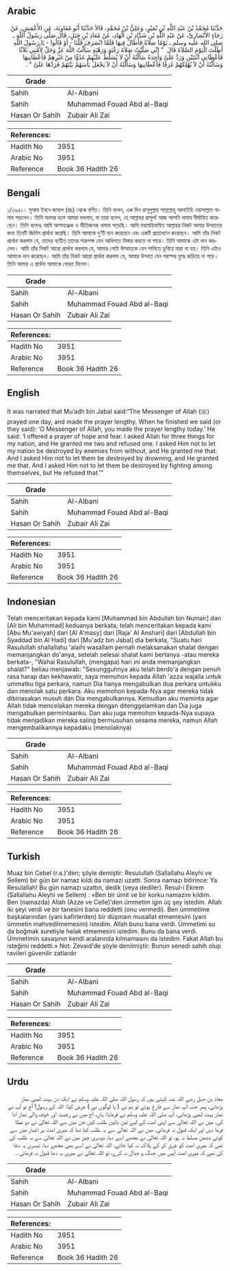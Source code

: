 ## Arabic


<div dir="rtl" lang="ar" style={{fontSize:'larger',backgroundColor:'#f8f9fa',padding:20}}>
حَدَّثَنَا مُحَمَّدُ بْنُ عَبْدِ اللَّهِ بْنِ نُمَيْرٍ، وَعَلِيُّ بْنُ مُحَمَّدٍ، قَالاَ حَدَّثَنَا أَبُو مُعَاوِيَةَ، عَنِ الأَعْمَشِ، عَنْ رَجَاءٍ الأَنْصَارِيِّ، عَنْ عَبْدِ اللَّهِ بْنِ شَدَّادِ بْنِ الْهَادِ، عَنْ مُعَاذِ بْنِ جَبَلٍ، قَالَ صَلَّى رَسُولُ اللَّهِ ـ صلى الله عليه وسلم ـ يَوْمًا صَلاَةً فَأَطَالَ فِيهَا فَلَمَّا انْصَرَفَ قُلْنَا - أَوْ قَالُوا - يَا رَسُولَ اللَّهِ أَطَلْتَ الْيَوْمَ الصَّلاَةَ قَالَ ‏ "‏ إِنِّي صَلَّيْتُ صَلاَةَ رَغْبَةٍ وَرَهْبَةٍ سَأَلْتُ اللَّهَ عَزَّ وَجَلَّ لأُمَّتِي ثَلاَثًا فَأَعْطَانِي اثْنَتَيْنِ وَرَدَّ عَلَىَّ وَاحِدَةً سَأَلْتُهُ أَنْ لاَ يُسَلِّطَ عَلَيْهِمْ عَدُوًّا مِنْ غَيْرِهِمْ فَأَعْطَانِيهَا وَسَأَلْتُهُ أَنْ لاَ يُهْلِكَهُمْ غَرَقًا فَأَعْطَانِيهَا وَسَأَلْتُهُ أَنْ لاَ يَجْعَلَ بَأْسَهُمْ بَيْنَهُمْ فَرَدَّهَا عَلَىَّ ‏"‏ ‏.‏
</div>
<div style={{backgroundColor:'#f8f9fa',padding:20, marginBottom: 10}}><table> <thead> <tr> <th>Grade</th> <th></th> </tr> </thead> <tbody> <tr><td>Sahih</td><td>Al-Albani</td></tr><tr><td>Sahih</td><td>Muhammad Fouad Abd al-Baqi</td></tr><tr><td>Hasan Or Sahih</td><td>Zubair Ali Zai</td></tr></tbody></table><table> <thead> <tr> <th>References:</th> <th></th> </tr> </thead> <tbody><tr><td>Hadith No</td><td>3951</td></tr><tr><td>Arabic No</td><td>3951</td></tr><tr><td>Reference</td><td>Book 36 Hadith 26</td></tr></tbody></table></div>

## Bengali


<div dir="ltr" lang="bn" style={{fontSize:'larger',backgroundColor:'#f8f9fa',padding:20}}>
১/৩৯৫১। মুআয ইবনে জাবাল (রাঃ) থেকে বর্ণিত। তিনি বলেন, এক দিন রাসূলুল্লাহ সাল্লাল্লাহু আলাইহি ওয়াসাল্লাম নামায পড়লেন। তিনি অবসর হলে আমরা বললাম, বা তারা বলেন, হে আল্লাহর রাসূল! আজ আপনি নামায দীর্ঘায়িত করেছেন। তিনি বলেনঃ আমি আশাব্যঞ্জক ও ভীতিজনক নামায পড়েছি। আমি মহামহিমান্বিত আল্লাহর নিকট আমার উম্মাতের জন্য তিনটি জিনিস প্রার্থনা করেছি। তিনি আমাকে দু’টি দান করেছেন এবং একটি প্রত্যাখ্যান করেছেন। আমি তাঁর নিকট প্রার্থনা করলাম যে, তাদের ব্যতীত তাদের শত্রুপক্ষ যেন আধিপত্য বিস্তার করতে না পারে। তিনি আমাকে এটা দান করলেন। আমি তাঁর নিকট আরো প্রার্থনা করলাম যে, আমার গোটা উম্মাতকে যেন পানিতে ডুবিয়ে মারা না হয়। তিনি এটাও আমাকে দান করেছেন। আমি তাঁর নিকট আরো প্রার্থনা করলাম যে, আমার উম্মাত যেন পরস্পর যুদ্ধে জড়িয়ে না পড়ে। তিনি আমার এ প্রার্থনা আমাকে ফেরত দিলেন।
</div>
<div style={{backgroundColor:'#f8f9fa',padding:20, marginBottom: 10}}><table> <thead> <tr> <th>Grade</th> <th></th> </tr> </thead> <tbody> <tr><td>Sahih</td><td>Al-Albani</td></tr><tr><td>Sahih</td><td>Muhammad Fouad Abd al-Baqi</td></tr><tr><td>Hasan Or Sahih</td><td>Zubair Ali Zai</td></tr></tbody></table><table> <thead> <tr> <th>References:</th> <th></th> </tr> </thead> <tbody><tr><td>Hadith No</td><td>3951</td></tr><tr><td>Arabic No</td><td>3951</td></tr><tr><td>Reference</td><td>Book 36 Hadith 26</td></tr></tbody></table></div>

## English


<div dir="ltr" lang="en" style={{fontSize:'larger',backgroundColor:'#f8f9fa',padding:20}}>
It was narrated that Mu’adh bin Jabal said:“The Messenger of Allah (ﷺ) prayed one day, and made the prayer lengthy. When he finished we said (or they said): ‘O Messenger of Allah, you made the prayer lengthy today.’ He said: ‘I offered a prayer of hope and fear. I asked Allah for three things for my nation, and He granted me two and refused one. I asked Him not to let my nation be destroyed by enemies from without, and He granted me that. And I asked Him not to let them be destroyed by drowning, and He granted me that. And I asked Him not to let them be destroyed by fighting among themselves, but He refused that.’”
</div>
<div style={{backgroundColor:'#f8f9fa',padding:20, marginBottom: 10}}><table> <thead> <tr> <th>Grade</th> <th></th> </tr> </thead> <tbody> <tr><td>Sahih</td><td>Al-Albani</td></tr><tr><td>Sahih</td><td>Muhammad Fouad Abd al-Baqi</td></tr><tr><td>Hasan Or Sahih</td><td>Zubair Ali Zai</td></tr></tbody></table><table> <thead> <tr> <th>References:</th> <th></th> </tr> </thead> <tbody><tr><td>Hadith No</td><td>3951</td></tr><tr><td>Arabic No</td><td>3951</td></tr><tr><td>Reference</td><td>Book 36 Hadith 26</td></tr></tbody></table></div>

## Indonesian


<div dir="ltr" lang="id" style={{fontSize:'larger',backgroundColor:'#f8f9fa',padding:20}}>
Telah menceritakan kepada kami [Muhammad bin Abdullah bin Numair] dan [Ali bin Muhammad] keduanya berkata; telah menceritakan kepada kami [Abu Mu'awiyah] dari [Al A'masy] dari [Raja' Al Anshari] dari [Abdullah bin Syaddad bin Al Hadi] dari [Mu'adz bin Jabal] dia berkata, "Suatu hari Rasulullah shallallahu 'alaihi wasallam pernah melaksanakan shalat dengan memanjangkan do'anya, setelah selesai shalat kami bertanya -atau mereka berkata-, "Wahai Rasulullah, (mengapa) hari ini anda memanjangkan shalat?" beliau menjawab: "Sesungguhnya aku telah berdo'a dengan penuh rasa harap dan kekhawatir, saya memohon kepada Allah 'azza wajalla untuk ummatku tiga perkara, namun Dia hanya mengabulkan dua perkara untukku dan menolak satu perkara. Aku memohon kepada-Nya agar mereka tidak dibinasakan musuh dan Dia mengabulkannya. Kemudian aku meminta agar Allah tidak mencelakan mereka dengan ditenggelamkan dan Dia juga mengabulkan permintaanku. Dan aku juga memohon kepada-Nya supaya tidak menjadikan mereka saling bermusuhan sesama mereka, namun Allah mengembalikannya kepadaku (menolaknya)
</div>
<div style={{backgroundColor:'#f8f9fa',padding:20, marginBottom: 10}}><table> <thead> <tr> <th>Grade</th> <th></th> </tr> </thead> <tbody> <tr><td>Sahih</td><td>Al-Albani</td></tr><tr><td>Sahih</td><td>Muhammad Fouad Abd al-Baqi</td></tr><tr><td>Hasan Or Sahih</td><td>Zubair Ali Zai</td></tr></tbody></table><table> <thead> <tr> <th>References:</th> <th></th> </tr> </thead> <tbody><tr><td>Hadith No</td><td>3951</td></tr><tr><td>Arabic No</td><td>3951</td></tr><tr><td>Reference</td><td>Book 36 Hadith 26</td></tr></tbody></table></div>

## Turkish


<div dir="ltr" lang="tr" style={{fontSize:'larger',backgroundColor:'#f8f9fa',padding:20}}>
Muaz bin Cebel (r.a.)'den; şöyle demiştir: Resulullah (Sallallahu Aleyhi ve Sellem) bir gün bir namaz kıldı da namazi uzatti. Sonra namazı bitirince: Ya Resulallah! Bu gün namazı uzattın, dedik (veya dediler). Resul-i Ekrem (Sallallahu Aleyhi ve Sellem) : «Ben bir ümit ve bir korku namazını kıldım. Ben (namazda) Allah (Azze ve Celle)'den ümmetim igin üç şey istedim. Allah iki şeyi verdi ve bir tanesini bana reddetti (onu vermedi). Ben ümmetime başkalarından (yani kafirlerden) bir düşmaın musallat etmemesini (yani ümmetin mahvedilmemesini) istedim. Allah bunu bana verdi. Ümmetimi su da boğmak suretiyle helak etmemesini istedim. Bunu da bana verdi. Ümmetimin savaşının kendi aralarında kılmamasını da istedim. Fakat Allah bu isteğimi reddetti.» Not: Zevaid'de şöyle denilmiştir: Bunun senedi sahih olup ravileri güvenilir zatlardır
</div>
<div style={{backgroundColor:'#f8f9fa',padding:20, marginBottom: 10}}><table> <thead> <tr> <th>Grade</th> <th></th> </tr> </thead> <tbody> <tr><td>Sahih</td><td>Al-Albani</td></tr><tr><td>Sahih</td><td>Muhammad Fouad Abd al-Baqi</td></tr><tr><td>Hasan Or Sahih</td><td>Zubair Ali Zai</td></tr></tbody></table><table> <thead> <tr> <th>References:</th> <th></th> </tr> </thead> <tbody><tr><td>Hadith No</td><td>3951</td></tr><tr><td>Arabic No</td><td>3951</td></tr><tr><td>Reference</td><td>Book 36 Hadith 26</td></tr></tbody></table></div>

## Urdu


<div dir="rtl" lang="ur" style={{fontSize:'larger',backgroundColor:'#f8f9fa',padding:20}}>
معاذ بن جبل رضی اللہ عنہ کہتے ہیں کہ رسول اللہ صلی اللہ علیہ وسلم نے ایک دن بہت لمبی نماز پڑھائی، پھر جب آپ نماز سے فارغ ہوئے تو ہم نے ( یا لوگوں نے ) عرض کیا: اللہ کے رسول! آج تو آپ نے نماز بہت لمبی پڑھائی، آپ صلی اللہ علیہ وسلم نے فرمایا: ہاں، آج میں نے رغبت اور خوف والی نماز ادا کی، میں نے اللہ تعالیٰ سے اپنی امت کے لیے تین باتیں طلب کیں جن میں سے اللہ تعالیٰ نے دو عطا فرما دیں اور ایک قبول نہ فرمائی، میں نے اللہ تعالیٰ سے یہ طلب کیا تھا کہ میری امت پر اغیار میں سے کوئی دشمن مسلط نہ ہو، تو اللہ تعالیٰ نے مجھے اسے دیا، دوسری چیز میں نے اللہ تعالیٰ سے یہ طلب کی تھی کہ میری امت کو غرق کر کے ہلاک نہ کیا جائے، اللہ تعالیٰ نے اسے بھی مجھے دیا، تیسری یہ دعا کی تھی کہ میری امت آپس میں جنگ و جدال نہ کرے، تو اللہ تعالیٰ نے میری یہ دعا قبول نہ فرمائی ۔
</div>
<div style={{backgroundColor:'#f8f9fa',padding:20, marginBottom: 10}}><table> <thead> <tr> <th>Grade</th> <th></th> </tr> </thead> <tbody> <tr><td>Sahih</td><td>Al-Albani</td></tr><tr><td>Sahih</td><td>Muhammad Fouad Abd al-Baqi</td></tr><tr><td>Hasan Or Sahih</td><td>Zubair Ali Zai</td></tr></tbody></table><table> <thead> <tr> <th>References:</th> <th></th> </tr> </thead> <tbody><tr><td>Hadith No</td><td>3951</td></tr><tr><td>Arabic No</td><td>3951</td></tr><tr><td>Reference</td><td>Book 36 Hadith 26</td></tr></tbody></table></div>